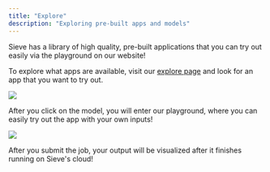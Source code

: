 ```yaml
---
title: "Explore"
description: "Exploring pre-built apps and models"
---
```


Sieve has a library of high quality, pre-built applications that you can try out easily via the playground on our website! 

To explore what apps are available, visit our [explore page](https://www.sievedata.com/explore) and look for an app that you want to try out. 

![](https://storage.googleapis.com/sieve-public-data/assets/explore.png)

After you click on the model, you will enter our playground, where you can easily try out the app with your own inputs! 

![](https://storage.googleapis.com/sieve-public-data/assets/visualizer.png)

After you submit the job, your output will be visualized after it finishes running on Sieve's cloud!
